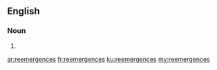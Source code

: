 ==English==

===Noun===
{{head|en|plural}}

# {{plural of|reemergence|lang=en}}

[[ar:reemergences]]
[[fr:reemergences]]
[[ku:reemergences]]
[[my:reemergences]]